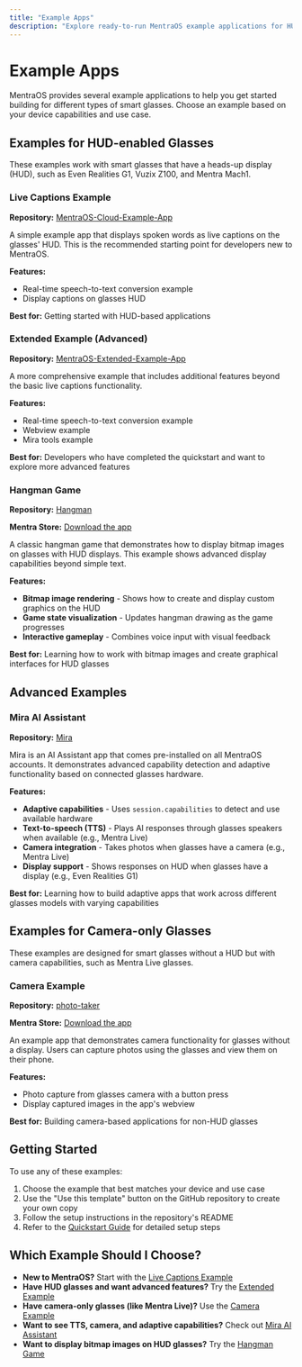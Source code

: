 ```yaml
---
title: "Example Apps"
description: "Explore ready-to-run MentraOS example applications for HUD and camera-only smart glasses. Choose a starting point to learn features like live captions, layouts, bitmap graphics, camera capture, TTS, and adaptive capabilities."
---
```


# Example Apps

MentraOS provides several example applications to help you get started building for different types of smart glasses. Choose an example based on your device capabilities and use case.

## Examples for HUD-enabled Glasses

These examples work with smart glasses that have a heads-up display (HUD), such as Even Realities G1, Vuzix Z100, and Mentra Mach1.

### Live Captions Example

**Repository:** [MentraOS-Cloud-Example-App](https://github.com/Mentra-Community/MentraOS-Cloud-Example-App)

A simple example app that displays spoken words as live captions on the glasses' HUD. This is the recommended starting point for developers new to MentraOS.

**Features:**

- Real-time speech-to-text conversion example
- Display captions on glasses HUD

**Best for:** Getting started with HUD-based applications

### Extended Example (Advanced)

**Repository:** [MentraOS-Extended-Example-App](https://github.com/Mentra-Community/MentraOS-Extended-Example-App)

A more comprehensive example that includes additional features beyond the basic live captions functionality.

**Features:**

- Real-time speech-to-text conversion example
- Webview example
- Mira tools example

**Best for:** Developers who have completed the quickstart and want to explore more advanced features

### Hangman Game

**Repository:** [Hangman](https://github.com/Mentra-Community/Hangman)

**Mentra Store:** [Download the app](https://apps.mentra.glass/package/com.mentra.hangman)

A classic hangman game that demonstrates how to display bitmap images on glasses with HUD displays. This example shows advanced display capabilities beyond simple text.

**Features:**

- **Bitmap image rendering** - Shows how to create and display custom graphics on the HUD
- **Game state visualization** - Updates hangman drawing as the game progresses
- **Interactive gameplay** - Combines voice input with visual feedback

**Best for:** Learning how to work with bitmap images and create graphical interfaces for HUD glasses

## Advanced Examples

### Mira AI Assistant

**Repository:** [Mira](https://github.com/Mentra-Community/Mira)

Mira is an AI Assistant app that comes pre-installed on all MentraOS accounts. It demonstrates advanced capability detection and adaptive functionality based on connected glasses hardware.

**Features:**

- **Adaptive capabilities** - Uses `session.capabilities` to detect and use available hardware
- **Text-to-speech (TTS)** - Plays AI responses through glasses speakers when available (e.g., Mentra Live)
- **Camera integration** - Takes photos when glasses have a camera (e.g., Mentra Live)
- **Display support** - Shows responses on HUD when glasses have a display (e.g., Even Realities G1)

**Best for:** Learning how to build adaptive apps that work across different glasses models with varying capabilities

## Examples for Camera-only Glasses

These examples are designed for smart glasses without a HUD but with camera capabilities, such as Mentra Live glasses.

### Camera Example

**Repository:** [photo-taker](https://github.com/Mentra-Community/photo-taker)

**Mentra Store:** [Download the app](https://apps.mentra.glass/package/com.mentra.camera-photo-example)

An example app that demonstrates camera functionality for glasses without a display. Users can capture photos using the glasses and view them on their phone.

**Features:**

- Photo capture from glasses camera with a button press
- Display captured images in the app's webview

**Best for:** Building camera-based applications for non-HUD glasses

## Getting Started

To use any of these examples:

1. Choose the example that best matches your device and use case
2. Use the "Use this template" button on the GitHub repository to create your own copy
3. Follow the setup instructions in the repository's README
4. Refer to the [Quickstart Guide](./quickstart.md) for detailed setup steps

## Which Example Should I Choose?

- **New to MentraOS?** Start with the [Live Captions Example](https://github.com/Mentra-Community/MentraOS-Cloud-Example-App)
- **Have HUD glasses and want advanced features?** Try the [Extended Example](https://github.com/Mentra-Community/MentraOS-Extended-Example-App)
- **Have camera-only glasses (like Mentra Live)?** Use the [Camera Example](https://github.com/Mentra-Community/photo-taker)
- **Want to see TTS, camera, and adaptive capabilities?** Check out [Mira AI Assistant](https://github.com/Mentra-Community/Mira)
- **Want to display bitmap images on HUD glasses?** Try the [Hangman Game](https://github.com/Mentra-Community/Hangman)
